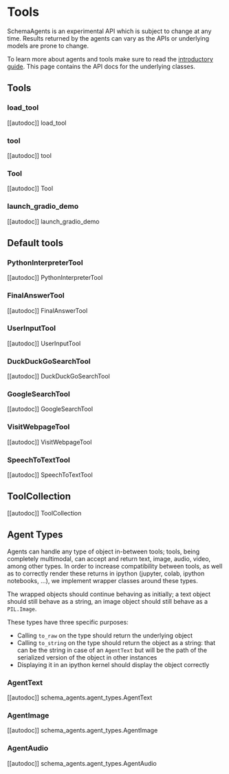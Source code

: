 <!--Copyright 2024 The HuggingFace Team. All rights reserved.

Licensed under the Apache License, Version 2.0 (the "License"); you may not use this file except in compliance with
the License. You may obtain a copy of the License at

http://www.apache.org/licenses/LICENSE-2.0

Unless required by applicable law or agreed to in writing, software distributed under the License is distributed on
an "AS IS" BASIS, WITHOUT WARRANTIES OR CONDITIONS OF ANY KIND, either express or implied. See the License for the
specific language governing permissions and limitations under the License.

⚠️ Note that this file is in Markdown but contain specific syntax for our doc-builder (similar to MDX) that may not be
rendered properly in your Markdown viewer.

-->
# Tools

<Tip warning={true}>

SchemaAgents is an experimental API which is subject to change at any time. Results returned by the agents
can vary as the APIs or underlying models are prone to change.

</Tip>

To learn more about agents and tools make sure to read the [introductory guide](../index). This page
contains the API docs for the underlying classes.

## Tools

### load_tool

[[autodoc]] load_tool

### tool

[[autodoc]] tool

### Tool

[[autodoc]] Tool

### launch_gradio_demo

[[autodoc]] launch_gradio_demo

## Default tools

### PythonInterpreterTool

[[autodoc]] PythonInterpreterTool

### FinalAnswerTool

[[autodoc]] FinalAnswerTool

### UserInputTool

[[autodoc]] UserInputTool

### DuckDuckGoSearchTool

[[autodoc]] DuckDuckGoSearchTool

### GoogleSearchTool

[[autodoc]] GoogleSearchTool

### VisitWebpageTool

[[autodoc]] VisitWebpageTool

### SpeechToTextTool

[[autodoc]] SpeechToTextTool

## ToolCollection

[[autodoc]] ToolCollection

## Agent Types

Agents can handle any type of object in-between tools; tools, being completely multimodal, can accept and return
text, image, audio, video, among other types. In order to increase compatibility between tools, as well as to 
correctly render these returns in ipython (jupyter, colab, ipython notebooks, ...), we implement wrapper classes
around these types.

The wrapped objects should continue behaving as initially; a text object should still behave as a string, an image
object should still behave as a `PIL.Image`.

These types have three specific purposes:

- Calling `to_raw` on the type should return the underlying object
- Calling `to_string` on the type should return the object as a string: that can be the string in case of an `AgentText`
  but will be the path of the serialized version of the object in other instances
- Displaying it in an ipython kernel should display the object correctly

### AgentText

[[autodoc]] schema_agents.agent_types.AgentText

### AgentImage

[[autodoc]] schema_agents.agent_types.AgentImage

### AgentAudio

[[autodoc]] schema_agents.agent_types.AgentAudio
